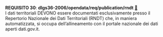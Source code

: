::: {#req-30 .callout-important appearance="simple" icon=false .requisito}
[**REQUISITO 30**]{.testo-rosso}: **dlgs36-2006/opendata/req/publication/rndt** [🔗](#req-30){.link-req}<br>
I dati territoriali DEVONO essere documentati esclusivamente presso il Repertorio Nazionale dei Dati Territoriali (RNDT) che, in maniera automatizzata, si occupa dell’allineamento con il portale nazionale dei dati aperti dati.gov.it.
:::
